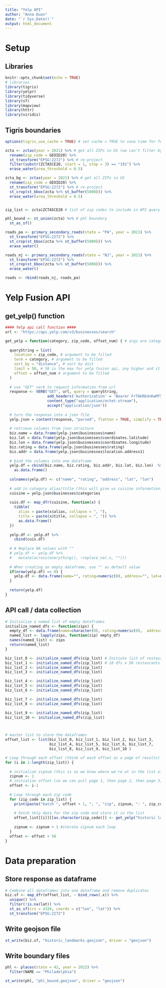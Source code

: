 ```yaml
---
title: "Yelp API"
author: "Anna Duan"
date: "`r Sys.Date()`"
output: html_document
---
```

# Setup
## Libraries
```r
knitr::opts_chunk$set(echo = TRUE)
# libraries 
library(tigris)
library(yelpr)
library(tidyverse)
library(sf)
library(mapview)
library(httr)
library(viridis)
```

## Tigris boundaries 
```r
options(tigris_use_cache = TRUE) # set cache = TRUE to save time for future calls

zcta <- zctas(year = 2021) %>% # get all ZIPs in US (we can't filter by state unfortunately)
  rename(zip_code = GEOID20) %>% 
  st_transform("EPSG:2272") %>% # re-project
  filter(substr(ZCTA5CE20, start = 1, stop = 3) == "191") %>%
  erase_water(area_threshold = 0.5)

zcta_bg <- zctas(year = 2021) %>% # get all ZIPs in US
  rename(zip_code = GEOID20) %>% 
  st_transform("EPSG:2272") %>% # re-project
  st_crop(st_bbox(zcta %>% st_buffer(5000))) %>%
  erase_water(area_threshold = 0.5)


zip_list <- zcta$ZCTA5CE20 # list of zip codes to include in API query

phl_bound <- st_union(zcta) %>% # phl boundary
  st_as_sf()

roads_pa <- primary_secondary_roads(state = "PA", year = 2021) %>%
  st_transform("EPSG:2272") %>%
  st_crop(st_bbox(zcta %>% st_buffer(5000))) %>%
  erase_water()

roads_nj <- primary_secondary_roads(state = "NJ", year = 2021) %>%
  st_transform("EPSG:2272") %>%
  st_crop(st_bbox(zcta %>% st_buffer(5000))) %>%
  erase_water()

roads <- rbind(roads_nj, roads_pa)

```
# Yelp Fusion API
## get_yelp() function
```r
#### Yelp api call function ####
url <- "https://api.yelp.com/v3/businesses/search"

get_yelp = function(category, zip_code, offset_num) { # args are category of business, zipcode, and number to offset by
  
  queryString = list(
    location = zip_code, # argument to be filled
    term = category, # argument to be filled
    sort_by = "distance", # sort by dist
    limit = 50, # 50 is the max for yelp fusion api, any higher and it won't work
    offset = offset_num # argument to be filled
  )
  
  # use "GET" verb to request information from url
  response <- VERB("GET", url, query = queryString, 
                   add_headers('Authorization' = 'Bearer FrTAkRb4nKwMf5EdppcPMw11TY8XhgICjymVIWmu9IjOCK8FlKRb6x3im7DcBT038JJDqzeBrwWQM5__FeUnsXJL3e9-9TuIMqwGBJKJeLsbd2YbX0Rc0V28y_htZXYx'), 
                   content_type("application/octet-stream"), 
                   accept("application/json"))
  
  # turn the response into a json file
  yelp.json = content(response, "parsed", flatten = TRUE, simplify = TRUE)
  
  # retrieve columns from json structure
  biz.name = data.frame(yelp.json$businesses$name)
  biz.lat = data.frame(yelp.json$businesses$coordinates.latitude)
  biz.lon = data.frame(yelp.json$businesses$coordinates.longitude)
  biz.rating = data.frame(yelp.json$businesses$rating)
  biz.addr = data.frame(yelp.json$businesses$location.address1)
  
  # bind the columns into one dataframe
  yelp.df = cbind(biz.name, biz.rating, biz.addr, biz.lat, biz.lon)  %>%
    as.data.frame()
  
  colnames(yelp.df) <- c("name", "rating", "address", "lat", "lon")
  
  # add in category alias/title (this will give us cuisine information)
  cuisine = yelp.json$businesses$categories
  
  cuis.df <- map_dfr(cuisine, function(x) {
    tibble(
      alias = paste(x$alias, collapse = ", "),
      title = paste(x$title, collapse = ", ")) %>%
      as.data.frame()
  })
  
  yelp.df <- yelp.df %>%
    cbind(cuis.df)
  
  # # Replace NA values with ""
  # yelp.df <- yelp.df %>% 
  #   mutate(across(everything(), ~replace_na(.x, "")))
  
  # When creating an empty dataframe, use "" as default value
  if(nrow(yelp.df) == 0) {
    yelp.df <- data.frame(name="", rating=numeric(0), address="", lat=numeric(0), lon=numeric(0), alias = "", title = "", stringsAsFactors=FALSE)
  }
  
  return(yelp.df)
}
```

## API call / data collection
```r
# Initialize a named list of empty dataframes
initialize_named_dfs <- function(zips) { 
  empty_df <- data.frame(name=character(0), rating=numeric(0),  address=character(0), lat=numeric(0), lon=numeric(0))
  named_list <- lapply(zips, function(zip) empty_df)
  names(named_list) <- zips
  return(named_list)
}

biz_list_0 <- initialize_named_dfs(zip_list) # Initiate list of restaurant dataframes for each offset (since the query limit is 50, offset = 1 would return 51-100)
biz_list_1 <- initialize_named_dfs(zip_list) # 10 dfs x 50 restaurants each = a 500 restaurant sample per zip code
biz_list_2 <- initialize_named_dfs(zip_list)
biz_list_3 <- initialize_named_dfs(zip_list)

biz_list_4 <- initialize_named_dfs(zip_list)
biz_list_5 <- initialize_named_dfs(zip_list)
biz_list_6 <- initialize_named_dfs(zip_list)

biz_list_7 <- initialize_named_dfs(zip_list)
biz_list_8 <- initialize_named_dfs(zip_list)

biz_list_9 <- initialize_named_dfs(zip_list)
biz_list_10 <- initialize_named_dfs(zip_list)



# master list to store the dataframes
offset_list <- list(biz_list_0, biz_list_1, biz_list_2, biz_list_3,
                    biz_list_4, biz_list_5, biz_list_6, biz_list_7,
                    biz_list_8, biz_list_9, biz_list_10 )

# Loop through each offset (think of each offset as a page of results)
for (i in 1:length(zip_list)) {
  
  # initialize zipnum (this is so we know where we're at in the list of zips)
  zipnum <- 1
  # initialize offset (so we can pull page 1, then page 2, then page 3, etc)
  offset <- i-1
  
  # Loop through each zip code
  for (zip_code in zip_list) {
    print(paste("batch ", offset + 1, ", ", "zip", zipnum, ": ", zip_code, sep = ""))
    
    # Fetch Yelp data for the zip code and store it in the list
    offset_list[[i]][[as.character(zip_code)]] <- get_yelp("historic landmarks and museums", as.character(zip_code), offset)
    
    zipnum <- zipnum + 1 #iterate zipnum each loop
  }
  offset <- offset + 50
}
```

# Data preparation
## Store response as dataframe
```r
# Combine all dataframes into one dataframe and remove duplicates
biz.sf <- map_dfr(offset_list, ~ bind_rows(.x)) %>%
  unique() %>%
  filter(!is.na(lat)) %>%
  st_as_sf(crs = 4326, coords = c("lon", "lat")) %>% 
  st_transform("EPSG:2272")

```


## Write geojson file
```r
st_write(biz.sf, "historic_landmarks.geojson", driver = "geojson")
```
## Write boundary files
```r
phl <- places(state = 42, year = 2022) %>%
  filter(NAME == "Philadelphia")

st_write(phl, "phl_bound.geojson", driver = "geojson")
```
